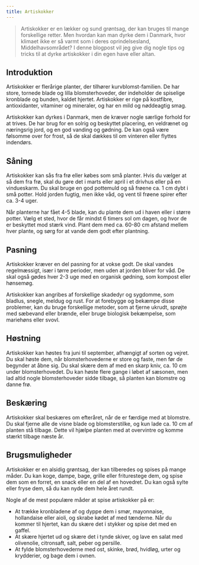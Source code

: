 ```yaml
---
title: Artiskokker
---
```


> Artiskokker er en lækker og sund grøntsag, der kan bruges til mange forskellige retter. Men hvordan kan man dyrke dem i Danmark, hvor klimaet ikke er så varmt som i deres oprindelsesland, Middelhavsområdet? I denne blogpost vil jeg give dig nogle tips og tricks til at dyrke artiskokker i din egen have eller altan.

## Introduktion

Artiskokker er flerårige planter, der tilhører kurvblomst-familien. De har store, tornede blade og lilla blomsterhoveder, der indeholder de spiselige kronblade og bunden, kaldet hjertet. Artiskokker er rige på kostfibre, antioxidanter, vitaminer og mineraler, og har en mild og nøddeagtig smag.

Artiskokker kan dyrkes i Danmark, men de kræver nogle særlige forhold for at trives. De har brug for en solrig og beskyttet placering, en veldrænet og næringsrig jord, og en god vanding og gødning. De kan også være følsomme over for frost, så de skal dækkes til om vinteren eller flyttes indendørs.

## Såning

Artiskokker kan sås fra frø eller købes som små planter. Hvis du vælger at så dem fra frø, skal du gøre det i marts eller april i et drivhus eller på en vindueskarm. Du skal bruge en god pottemuld og så frøene ca. 1 cm dybt i små potter. Hold jorden fugtig, men ikke våd, og vent til frøene spirer efter ca. 3-4 uger.

Når planterne har fået 4-5 blade, kan du plante dem ud i haven eller i større potter. Vælg et sted, hvor de får mindst 6 timers sol om dagen, og hvor de er beskyttet mod stærk vind. Plant dem med ca. 60-80 cm afstand mellem hver plante, og sørg for at vande dem godt efter plantning.

## Pasning

Artiskokker kræver en del pasning for at vokse godt. De skal vandes regelmæssigt, især i tørre perioder, men uden at jorden bliver for våd. De skal også gødes hver 2-3 uge med en organisk gødning, som kompost eller hønsemøg.

Artiskokker kan angribes af forskellige skadedyr og sygdomme, som bladlus, snegle, meldug og rust. For at forebygge og bekæmpe disse problemer, kan du bruge forskellige metoder, som at fjerne ukrudt, sprøjte med sæbevand eller brænde, eller bruge biologisk bekæmpelse, som mariehøns eller svovl.

## Høstning

Artiskokker kan høstes fra juni til september, afhængigt af sorten og vejret. Du skal høste dem, når blomsterhovederne er store og faste, men før de begynder at åbne sig. Du skal skære dem af med en skarp kniv, ca. 10 cm under blomsterhovedet. Du kan høste flere gange i løbet af sæsonen, men lad altid nogle blomsterhoveder sidde tilbage, så planten kan blomstre og danne frø.

## Beskæring

Artiskokker skal beskæres om efteråret, når de er færdige med at blomstre. Du skal fjerne alle de visne blade og blomsterstilke, og kun lade ca. 10 cm af planten stå tilbage. Dette vil hjælpe planten med at overvintre og komme stærkt tilbage næste år.

## Brugsmuligheder

Artiskokker er en alsidig grøntsag, der kan tilberedes og spises på mange måder. Du kan koge, dampe, bage, grille eller friturestege dem, og spise dem som en forret, en snack eller en del af en hovedret. Du kan også sylte eller fryse dem, så du kan nyde dem hele året rundt.

Nogle af de mest populære måder at spise artiskokker på er:

- At trække kronbladene af og dyppe dem i smør, mayonnaise, hollandaise eller aioli, og skrabe kødet af med tænderne. Når du kommer til hjertet, kan du skære det i stykker og spise det med en gaffel.
- At skære hjertet ud og skære det i tynde skiver, og lave en salat med olivenolie, citronsaft, salt, peber og persille.
- At fylde blomsterhovederne med ost, skinke, brød, hvidløg, urter og krydderier, og bage dem i ovnen.
